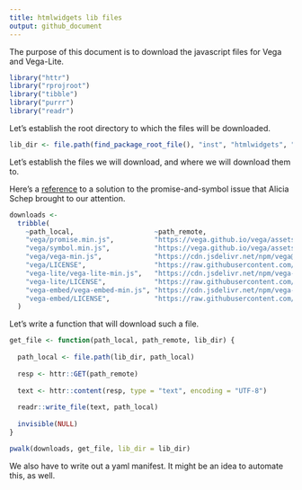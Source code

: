 ```yaml
---
title: htmlwidgets lib files
output: github_document
---
```


The purpose of this document is to download the javascript files for Vega and Vega-Lite.

```r
library("httr")
library("rprojroot")
library("tibble")
library("purrr")
library("readr")
```

Let's establish the root directory to which the files will be downloaded.

```r
lib_dir <- file.path(find_package_root_file(), "inst", "htmlwidgets", "lib")
```

Let's establish the files we will download, and where we will download them to.

Here's a [reference](https://vega.github.io/vega/usage/#ie) to a solution to the promise-and-symbol issue that Alicia Schep brought to our attention. 

```r
downloads <-
  tribble(
    ~path_local,                    ~path_remote,
    "vega/promise.min.js",          "https://vega.github.io/vega/assets/promise.min.js",
    "vega/symbol.min.js",           "https://vega.github.io/vega/assets/symbol.min.js",
    "vega/vega-min.js",             "https://cdn.jsdelivr.net/npm/vega@3.2.1",
    "vega/LICENSE",                 "https://raw.githubusercontent.com/vega/vega/master/LICENSE",
    "vega-lite/vega-lite-min.js",   "https://cdn.jsdelivr.net/npm/vega-lite@2.3.1",
    "vega-lite/LICENSE",            "https://raw.githubusercontent.com/vega/vega-lite/master/LICENSE",
    "vega-embed/vega-embed-min.js", "https://cdn.jsdelivr.net/npm/vega-embed@3.2.0",
    "vega-embed/LICENSE",           "https://raw.githubusercontent.com/vega/vega-embed/master/LICENSE"
  )
```

Let's write a function that will download such a file.

```r
get_file <- function(path_local, path_remote, lib_dir) {
  
  path_local <- file.path(lib_dir, path_local)
  
  resp <- httr::GET(path_remote)
  
  text <- httr::content(resp, type = "text", encoding = "UTF-8")
  
  readr::write_file(text, path_local)
  
  invisible(NULL)
}
```

```r
pwalk(downloads, get_file, lib_dir = lib_dir)
```

We also have to write out a yaml manifest. It might be an idea to automate this, as well.
